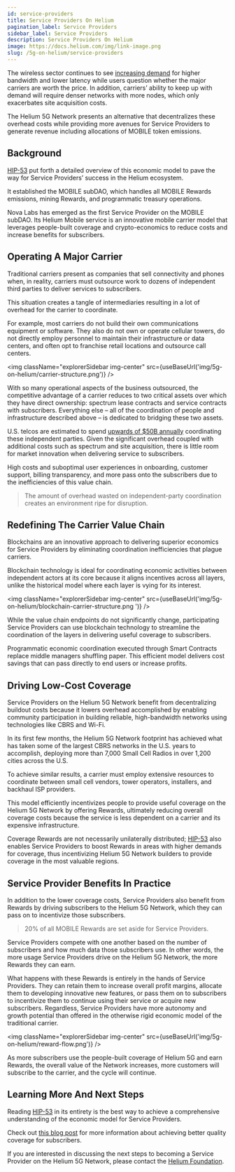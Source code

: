 ```yaml
---
id: service-providers
title: Service Providers On Helium
pagination_label: Service Providers
sidebar_label: Service Providers
description: Service Providers On Helium
image: https://docs.helium.com/img/link-image.png
slug: /5g-on-helium/service-providers
---
```



The wireless sector continues to see
[increasing demand](https://www.opensignal.com/2022/10/20/how-mobile-network-experience-affects-churn-in-us-wireless-carriers)
for higher bandwidth and lower latency while users question whether the major carriers are worth the
price. In addition, carriers’ ability to keep up with demand will require denser networks with more
nodes, which only exacerbates site acquisition costs.

The Helium 5G Network presents an alternative that decentralizes these overhead costs while
providing more avenues for Service Providers to generate revenue including allocations of MOBILE
token emissions.

## Background

[HIP-53](https://github.com/helium/HIP/blob/main/0053-mobile-dao.md) put forth a detailed overview
of this economic model to pave the way for Service Providers’ success in the Helium ecosystem.

It established the MOBILE subDAO, which handles all MOBILE Rewards emissions, mining Rewards, and
programmatic treasury operations.

Nova Labs has emerged as the first Service Provider on the MOBILE subDAO. Its Helium Mobile service
is an innovative mobile carrier model that leverages people-built coverage and crypto-economics to
reduce costs and increase benefits for subscribers.

## Operating A Major Carrier

Traditional carriers present as companies that sell connectivity and phones when, in reality,
carriers must outsource work to dozens of independent third parties to deliver services to
subscribers.

This situation creates a tangle of intermediaries resulting in a lot of overhead for the carrier to
coordinate.

For example, most carriers do not build their own communications equipment or software. They also do
not own or operate cellular towers, do not directly employ personnel to maintain their
infrastructure or data centers, and often opt to franchise retail locations and outsource call
centers.

<img
  className="explorerSidebar img-center"
  src={useBaseUrl('img/5g-on-helium/carrier-structure.png')}
/>

With so many operational aspects of the business outsourced, the competitive advantage of a carrier
reduces to two critical assets over which they have direct ownership: spectrum lease contracts and
service contracts with subscribers. Everything else – all of the coordination of people and
infrastructure described above – is dedicated to bridging these two assets.

U.S. telcos are estimated to spend
[upwards of $50B annually](https://oiehba6yxwcxqwxwmmtfxrz2pwthwd2626nvkaqwexll2jsagd3q.arweave.net/cghwg9i9hXha9mMmW8c6faZ7D17Xm1UCFiXWvSZAMPc)
coordinating these independent parties. Given the significant overhead coupled with additional costs
such as spectrum and site acquisition, there is little room for market innovation when delivering
service to subscribers.

High costs and suboptimal user experiences in onboarding, customer support, billing transparency,
and more pass onto the subscribers due to the inefficiencies of this value chain.

> The amount of overhead wasted on independent-party coordination creates an environment ripe for
> disruption.

## Redefining The Carrier Value Chain

Blockchains are an innovative approach to delivering superior economics for Service Providers by
eliminating coordination inefficiencies that plague carriers.

Blockchain technology is ideal for coordinating economic activities between independent actors at
its core because it aligns incentives across all layers, unlike the historical model where each
layer is vying for its interest.

<img
  className="explorerSidebar img-center"
  src={useBaseUrl('img/5g-on-helium/blockchain-carrier-structure.png ')}
/>

While the value chain endpoints do not significantly change, participating Service Providers can use
blockchain technology to streamline the coordination of the layers in delivering useful coverage to
subscribers.

Programmatic economic coordination executed through Smart Contracts replace middle managers
shuffling paper. This efficient model delivers cost savings that can pass directly to end users or
increase profits.

## Driving Low-Cost Coverage

Service Providers on the Helium 5G Network benefit from decentralizing buildout costs because it
lowers overhead accomplished by enabling community participation in building reliable,
high-bandwidth networks using technologies like CBRS and Wi-Fi.

In its first few months, the Helium 5G Network footprint has achieved what has taken some of the
largest CBRS networks in the U.S. years to accomplish, deploying more than 7,000 Small Cell Radios
in over 1,200 cities across the U.S.

To achieve similar results, a carrier must employ extensive resources to coordinate between small
cell vendors, tower operators, installers, and backhaul ISP providers.

This model efficiently incentivizes people to provide useful coverage on the Helium 5G Network by
offering Rewards, ultimately reducing overall coverage costs because the service is less dependent
on a carrier and its expensive infrastructure.

Coverage Rewards are not necessarily unilaterally distributed;
[HIP-53](https://github.com/helium/HIP/blob/main/0053-mobile-dao.md) also enables Service Providers
to boost Rewards in areas with higher demands for coverage, thus incentivizing Helium 5G Network
builders to provide coverage in the most valuable regions.

## Service Provider Benefits In Practice

In addition to the lower coverage costs, Service Providers also benefit from Rewards by driving
subscribers to the Helium 5G Network, which they can pass on to incentivize those subscribers.

> 20% of all MOBILE Rewards are set aside for Service Providers.

Service Providers compete with one another based on the number of subscribers and how much data
those subscribers use. In other words, the more usage Service Providers drive on the Helium 5G
Network, the more Rewards they can earn.

What happens with these Rewards is entirely in the hands of Service Providers. They can retain them
to increase overall profit margins, allocate them to developing innovative new features, or pass
them on to subscribers to incentivize them to continue using their service or acquire new
subscribers. Regardless, Service Providers have more autonomy and growth potential than offered in
the otherwise rigid economic model of the traditional carrier.

<img className="explorerSidebar img-center" src={useBaseUrl('img/5g-on-helium/reward-flow.png')} />

As more subscribers use the people-built coverage of Helium 5G and earn Rewards, the overall value
of the Network increases, more customers will subscribe to the carrier, and the cycle will continue.

## Learning More And Next Steps

Reading [HIP-53](https://github.com/helium/HIP/blob/main/0053-mobile-dao.md) in its entirety is the
best way to achieve a comprehensive understanding of the economic model for Service Providers.

Check out
[this blog post](https://blog.helium.com/mobile-proof-of-coverage-the-road-ahead-73a25601a13d) for
more information about achieving better quality coverage for subscribers.

If you are interested in discussing the next steps to becoming a Service Provider on the Helium 5G
Network, please contact the [Helium Foundation](mailto:hello@helium.foundation).
